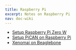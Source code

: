 ```yaml
---
title: Raspberry Pi
excerpt: Notes on Raspberry Pi
nav: doc-wiki
---
```


* [Setup Raspberry Pi Zero W](/docs/raspberrypi-zerow-setup)
* [Setup PiCAN on Raspberry Pi](/docs/raspberrypi-pican)
* [Xenomai on Beaglebone](/docs/raspberrypi-xenomai)